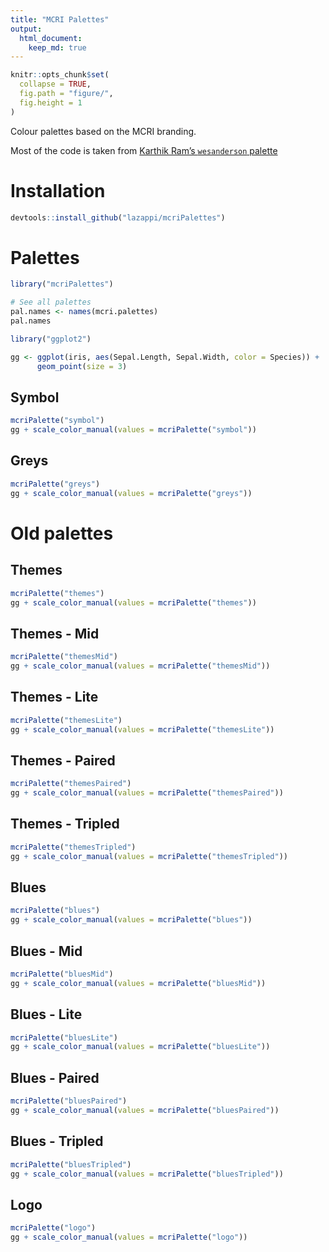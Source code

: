 ```yaml
---
title: "MCRI Palettes"
output:
  html_document:
    keep_md: true
---
```


<!-- README.md is generated from README.Rmd. Please edit that file -->

```r
knitr::opts_chunk$set(
  collapse = TRUE,
  fig.path = "figure/",
  fig.height = 1
)
```

Colour palettes based on the MCRI branding.

Most of the code is taken from [Karthik Ram's `wesanderson` 
palette](https://github.com/karthik/wesanderson)

# Installation

```R
devtools::install_github("lazappi/mcriPalettes")
```

# Palettes

```r
library("mcriPalettes")

# See all palettes
pal.names <- names(mcri.palettes)
pal.names

library("ggplot2")

gg <- ggplot(iris, aes(Sepal.Length, Sepal.Width, color = Species)) + 
      geom_point(size = 3)
```

## Symbol

```r
mcriPalette("symbol")
gg + scale_color_manual(values = mcriPalette("symbol"))
```

## Greys

```r
mcriPalette("greys")
gg + scale_color_manual(values = mcriPalette("greys"))
```

# Old palettes

## Themes

```r
mcriPalette("themes")
gg + scale_color_manual(values = mcriPalette("themes"))
```

## Themes - Mid

```r
mcriPalette("themesMid")
gg + scale_color_manual(values = mcriPalette("themesMid"))
```

## Themes - Lite

```r
mcriPalette("themesLite")
gg + scale_color_manual(values = mcriPalette("themesLite"))
```

## Themes - Paired

```r
mcriPalette("themesPaired")
gg + scale_color_manual(values = mcriPalette("themesPaired"))
```

## Themes - Tripled

```r
mcriPalette("themesTripled")
gg + scale_color_manual(values = mcriPalette("themesTripled"))
```

## Blues

```r
mcriPalette("blues")
gg + scale_color_manual(values = mcriPalette("blues"))
```

## Blues - Mid

```r
mcriPalette("bluesMid")
gg + scale_color_manual(values = mcriPalette("bluesMid"))
```

## Blues - Lite

```r
mcriPalette("bluesLite")
gg + scale_color_manual(values = mcriPalette("bluesLite"))
```

## Blues - Paired

```r
mcriPalette("bluesPaired")
gg + scale_color_manual(values = mcriPalette("bluesPaired"))
```

## Blues - Tripled

```r
mcriPalette("bluesTripled")
gg + scale_color_manual(values = mcriPalette("bluesTripled"))
```

## Logo

```r
mcriPalette("logo")
gg + scale_color_manual(values = mcriPalette("logo"))
```